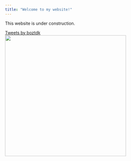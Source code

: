 ```yaml
---
title: "Welcome to my website!"
---
```


This website is under construction.






<div align="right">
  <a class="twitter-timeline" data-width="200"  data-height="800" href="https://twitter.com/boztdk?ref_src=twsrc%5Etfw">Tweets by boztdk</a> <script 
async src="https://platform.twitter.com/widgets.js" charset="utf-8"></script>
</div>


<aside align="left">
<img src="cartoon.png" width=400>
</aside>















